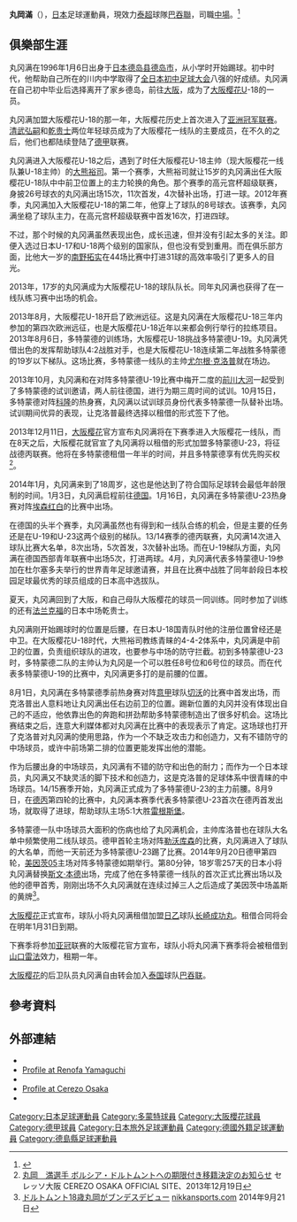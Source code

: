 {{short description|Japanese footballer}}
{{Use dmy dates|date=February 2020}}
{{Infobox football biography
|name                = 丸岡滿
|fullname            = 丸岡滿
|image               = 
|caption             = 
|birth_date          = {{birth date and age|df=yes|1996|1|6}}
|birth_place         = {{JPN}}[[德島縣|德島縣]][[德島市|德島市]]
|height              = {{convert|1.74|m|ftin|0|abbr=on}}
|position            = [[中場|中場]]
|currentclub         = 
|clubnumber          = 
| youthyears1 = 2011–2013 | youthclubs1  = [[大阪櫻花|大阪櫻花]]
| years1 = 2014–2019 | clubs1 = [[大阪櫻花|大阪櫻花]] | caps1 = 3 | goals1 = 0
| years2 = 2014–2015 | clubs2 = → [[多特蒙德足球俱樂部|多特蒙德]] (外借) | caps2 = 1 | goals2 = 0
| years3 = 2014–2015 | clubs3 = → [[普鲁士多特蒙德二队|多特蒙德二隊]] (外借) | caps3 = 26 | goals3 = 4
| years4 = 2016–2017 | clubs4 = → [[大阪櫻花|大阪櫻花U-23]] (外借) | caps4 = 29 | goals4 = 2
| years5 = 2017 | clubs5 = → [[長崎成功丸|長崎成功丸]] (外借) | caps5 = 5 | goals5 = 1
| years6 = 2018 | clubs6 = → [[山口雷法|山口雷法]] (外借) | caps6 = 12 | goals6 = 1
| years7 = 2020–2021 | clubs7= [[BG巴吞聯足球會|巴吞聯]] | caps7 =12 | goals7 = 0
| nationalyears1 = 2011–2013  | nationalteam1 = [[日本17歲以下足球代表隊|日本U-17]] | nationalcaps1 = 10 | nationalgoals1 = 1
| nationalyears2 = 2014 | nationalteam2 = [[日本20歲以下足球代表隊|日本U-20]] | nationalcaps2 = 2  | nationalgoals2 = 0
|medaltemplates=
|club-update         = 2020年9月6日
}}

'''丸岡滿'''（{{bd|1996年|1月6日}}），[[日本|日本]]足球運動員，現效力[[泰超|泰超]]球隊[[BG巴吞聯足球會|巴吞聯]]，司職[[中場|中場]]。<ref>{{cite web|url=http://soccerway.com/players/mitsuru-maruoka/325655/|title=Japan - M. Maruoka - Profile with news, career statistics and history - Soccerway|work=soccerway.com|accessdate=2015-03-19|archive-date=2020-07-14|archive-url=https://web.archive.org/web/20200714061400/https://www.soccerway.com/players/mitsuru-maruoka/325655/|dead-url=no}}</ref>

==俱樂部生涯==
丸冈满在1996年1月6日出身于[[日本|日本]][[德岛县|德岛县]][[德岛市|德岛市]]，从小学时开始踢球。初中时代，他帮助自己所在的川内中学取得了[[全日本初中足球大会|全日本初中足球大会]]八强的好成绩。丸冈满在自己初中毕业后选择离开了家乡德岛，前往[[大阪市|大阪]]，成为了[[大阪樱花|大阪樱花]]U-18的一员。
 
丸冈满加盟大阪樱花U-18的那一年，大阪樱花历史上首次进入了[[亚洲冠军联赛|亚洲冠军联赛]]。[[清武弘嗣|清武弘嗣]]和[[乾贵士|乾贵士]]两位年轻球员成为了大阪樱花一线队的主要成员，在不久的之后，他们也都陆续登陆了[[德甲|德甲]]联赛。

丸冈满进入大阪樱花U-18之后，遇到了时任大阪樱花U-18主帅（现大阪樱花一线队兼U-18主帅）的[[大熊裕司|大熊裕司]]。第一个赛季，大熊裕司就让15岁的丸冈满出任大阪樱花U-18队中中前卫位置上的主力轮换的角色。那个赛季的高元宫杯超级联赛，身披26号球衣的丸冈满出场15次，11次首发，4次替补出场，打进一球。2012年赛季，丸冈满加入大阪樱花U-18的第二年，他穿上了球队的8号球衣。该赛季，丸冈满坐稳了球队主力，在高元宫杯超级联赛中首发16次，打进四球。

不过，那个时候的丸冈满虽然表现出色，成长迅速，但并没有引起太多的关注。即便入选过日本U-17和U-18两个级别的国家队，但也没有受到重用。而在俱乐部方面，比他大一岁的[[南野拓实|南野拓实]]在44场比赛中打进31球的高效率吸引了更多人的目光。

2013年，17岁的丸冈满成为大阪樱花U-18的球队队长。同年丸冈满也获得了在一线队练习赛中出场的机会。

2013年8月，大阪樱花U-18开启了欧洲远征。这是丸冈满在大阪樱花U-18三年内参加的第四次欧洲远征，也是大阪樱花U-18近年以来都会例行举行的拉练项目。2013年8月6日，多特蒙德的训练场，大阪樱花U-18挑战多特蒙德U-19。丸冈满凭借出色的发挥帮助球队4:2战胜对手，也是大阪樱花U-18连续第二年战胜多特蒙德的19岁以下梯队。这场比赛，多特蒙德一线队的主帅[[尤尔根·克洛普|尤尔根·克洛普]]就在场边。
 
2013年10月，丸冈满和在对阵多特蒙德U-19比赛中梅开二度的[[前川大河|前川大河]]一起受到了多特蒙德的试训邀请，两人前往德国，进行为期三周时间的试训。10月15日，多特蒙德对阵[[科隆足球俱乐部|科隆]]的热身赛，丸冈满以试训球员身份代表多特蒙德一队替补出场。试训期间优异的表现，让克洛普最终选择以租借的形式签下了他。

2013年12月11日，[[大阪樱花|大阪樱花]]官方宣布丸冈满将在下赛季进入大阪樱花一线队，而在8天之后，大阪樱花就官宣了丸冈满将以租借的形式加盟多特蒙德U-23，将征战德丙联赛。他将在多特蒙德租借一年半的时间，并且多特蒙德享有优先购买权<ref>[http://www.cerezo.co.jp/news_detail.asp?c_idx=10011991&contents_code=100100100 丸岡　満選手 ボルシア・ドルトムントへの期限付き移籍決定のお知らせ] {{Wayback|url=http://www.cerezo.co.jp/news_detail.asp?c_idx=10011991&contents_code=100100100 |date=20131225091507 }}セレッソ大阪 CEREZO OSAKA OFFICIAL SITE、2013年12月19日</ref>。

2014年1月，丸冈满来到了18周岁，这也是他达到了符合国际足球转会最低年龄限制的时间。1月3日，丸冈满启程前往[[德国|德国]]。1月16日，丸冈满在多特蒙德U-23热身赛对阵[[埃森红白|埃森红白]]的比赛中出场。
 
在德国的头半个赛季，丸冈满虽然也有得到和一线队合练的机会，但是主要的任务还是在U-19和U-23这两个级别的梯队。13/14赛季的德丙联赛，丸冈满14次进入球队比赛大名单，8次出场，5次首发，3次替补出场。而在U-19梯队方面，丸冈满在德国西部青年联赛中出场5次，打进两球。4月，丸冈满代表多特蒙德U-19参加在杜尔塞多夫举行的世界青年足球邀请赛，并且在比赛中战胜了同年龄段日本校园足球最优秀的球员组成的日本高中选拔队。

夏天，丸冈满回到了大阪，和自己母队大阪樱花的球员一同训练。同时参加了训练的还有[[法兰克福足球俱乐部|法兰克福]]的日本中场乾贵士。

丸冈满刚开始踢球时的位置是后腰，在日本U-18国青队时他的注册位置曾经还是中卫。在大阪樱花U-18时代，大熊裕司教练青睐的4-4-2体系中，丸冈满是中前卫的位置，负责组织球队的进攻，也要参与中场的防守拦截。初到多特蒙德U-23时，多特蒙德二队的主帅认为丸冈是一个可以胜任8号位和6号位的球员。而在代表多特蒙德U-19的比赛中，丸冈满更多打的是前腰的位置。

8月1日，丸冈满在多特蒙德季前热身赛对阵[[意甲|意甲]]球队[[切沃|切沃]]的比赛中首发出场，而克洛普出人意料地让丸冈满出任右边前卫的位置。踢新位置的丸冈并没有体现出自己的不适应，他依靠出色的奔跑和拼劲帮助多特蒙德制造出了很多好机会。这场比赛结束之后，连意大利媒体都对丸冈满在比赛中的表现表示了肯定。这场球也打开了克洛普对丸冈满的使用思路，作为一个不缺乏攻击力和创造力，又有不错防守的中场球员，或许中前场第二排的位置更能发挥出他的潜能。

作为后腰出身的中场球员，丸冈满有不错的防守和出色的耐力；而作为一个日本球员，丸冈满又不缺灵活的脚下技术和创造力，这是克洛普的足球体系中很青睐的中场球员。14/15赛季开始，丸冈满正式成为了多特蒙德U-23的主力前腰。8月9日，在[[德丙|德丙]]第四轮的比赛中，丸冈满本赛季代表多特蒙德U-23首次在德丙首发出场，就取得了进球，帮助球队主场5:1大胜[[雷根斯堡|雷根斯堡]]。

多特蒙德一队中场球员大面积的伤病也给了丸冈满机会，主帅库洛普也在球队大名单中频繁使用二线队球员。德甲首轮主场对阵[[勒沃库森|勒沃库森]]的比赛，丸冈满进入了球队的大名单，而他一天前还为多特蒙德U-23踢了比赛。2014年9月20日德甲第四轮，[[美因茨05|美因茨05]]主场对阵多特蒙德如期举行。第80分钟，18岁零257天的日本小将丸冈满替换[[斯文·本德|斯文·本德]]出场，完成了他在多特蒙德一线队的首次正式比赛出场以及他的德甲首秀，刚刚出场不久丸冈满就在连续过掉三人之后造成了美因茨中场盖斯的黄牌<ref>[http://www.nikkansports.com/soccer/world/news/f-sc-tp3-20140921-1370271.html ドルトムント18歳丸岡がブンデスデビュー] {{Wayback|url=http://www.nikkansports.com/soccer/world/news/f-sc-tp3-20140921-1370271.html |date=20200112042719 }} [[日刊スポーツ|nikkansports.com]] 2014年9月21日</ref>。

[[大阪樱花|大阪樱花]]正式宣布，球队小将丸冈满租借加盟[[日乙|日乙]]球队[[长崎成功丸|长崎成功丸]]。租借合同将会在明年1月31日到期。

下赛季将参加[[亚冠|亚冠]]联赛的大阪樱花官方宣布，球队小将丸冈满下赛季将会被租借到[[山口雷法|山口雷法]]效力，租期一年。

[[大阪樱花|大阪樱花]]的后卫队员丸冈满自由转会加入[[泰国|泰国]]球队[[BG巴吞联足球会|巴吞联]]。

== 參考資料 ==
{{Reflist}}

==外部連結==
* {{Fussballdaten|maruokamitsuru|Mitsuru Maruoka}}
*[http://www.renofa.com/archives/player2018/mf32_maruoka/ Profile at Renofa Yamaguchi]{{Wayback|url=http://www.renofa.com/archives/player2018/mf32_maruoka/ |date=20200224234607 }}
*{{J.League player|19237}}
* [https://web.archive.org/web/20160816040021/https://www.cerezo.jp/teams/players/mitsuru_maruoka/ Profile at Cerezo Osaka]
* {{Fussballdaten|maruokamitsuru|Mitsuru Maruoka}}

[[Category:日本足球運動員|Category:日本足球運動員]]
[[Category:多蒙特球員|Category:多蒙特球員]]
[[Category:大阪櫻花球員|Category:大阪櫻花球員]]
[[Category:德甲球員|Category:德甲球員]]
[[Category:日本旅外足球運動員|Category:日本旅外足球運動員]]
[[Category:德國外籍足球運動員|Category:德國外籍足球運動員]]
[[Category:德島縣足球運動員|Category:德島縣足球運動員]]